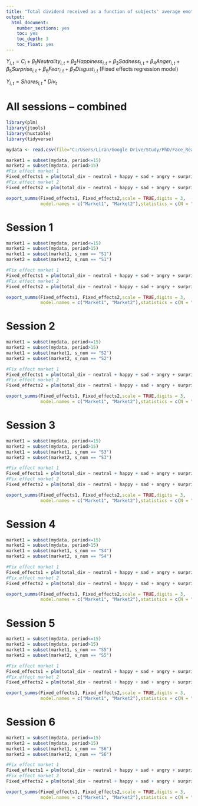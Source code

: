 ```yaml
---
title: "Total dividend received as a function of subjects' average emotions (Traders only)"
output:
  html_document:
    number_sections: yes
    toc: yes
    toc_depth: 3
    toc_float: yes
---
```

$Y_{i,t} = C_{i} + \beta_1Neutrality_{i,t} + \beta_2Happiness_{i,t} + \beta_3Sadness_{i,t} + \beta_4Anger_{i,t} + \beta_5Surprise_{i,t} + \beta_6Fear_{i,t} + \beta_7Disgust_{i,t}$
(Fixed effects regression model)

$Y_{i,t} = Shares_{i,t} * Div_t$ 

# All sessions – combined

```r
library(plm)
library(jtools)
library(huxtable)
library(tidyverse)

mydata <- read.csv(file="C:/Users/Liran/Google Drive/Study/PhD/Face_Reader/The_Experiment/Div_and_shares/Div_and_shares.csv", header=TRUE, sep=",")

market1 = subset(mydata, period<=15)
market2 = subset(mydata, period>15)
#Fix effect market 1
Fixed_effects1 = plm(total_div ~ neutral + happy + sad + angry + surprised + scared + disgusted, data=market1, index = c("id","period") , model="within")
#Fix effect market 2
Fixed_effects2 = plm(total_div ~ neutral + happy + sad + angry + surprised + scared + disgusted, data=market2, index = c("id","period") , model="within")

export_summs(Fixed_effects1, Fixed_effects2,scale = TRUE,digits = 3,
             model.names = c("Market1", "Market2"),statistics = c(N = "nobs",Adj_R2 = "adj.r.squared", R2 = "r.squared") , coefs =  c("Neutrality" = "neutral" , "Happiness" = "happy", "Sadness" = "sad", "Anger" = "angry","Surprise" = "surprised", "Fear" = "scared", "Disgust" = "disgusted" ),error_format = "({p.value})", stars = c(`***` = 0.01, `**` = 0.05, `*` = 0.1))

```


# Session 1 

```r
market1 = subset(mydata, period<=15)
market2 = subset(mydata, period>15)
market1 = subset(market1, s_num == "S1")
market2 = subset(market2, s_num == "S1")

#Fix effect market 1
Fixed_effects1 = plm(total_div ~ neutral + happy + sad + angry + surprised + scared + disgusted, data=market1, index = c("id","period") , model="within")
#Fix effect market 2
Fixed_effects2 = plm(total_div ~ neutral + happy + sad + angry + surprised + scared + disgusted, data=market2, index = c("id","period") , model="within")

export_summs(Fixed_effects1, Fixed_effects2,scale = TRUE,digits = 3,
             model.names = c("Market1", "Market2"),statistics = c(N = "nobs",Adj_R2 = "adj.r.squared", R2 = "r.squared") , coefs =  c("Neutrality" = "neutral" , "Happiness" = "happy", "Sadness" = "sad", "Anger" = "angry","Surprise" = "surprised", "Fear" = "scared", "Disgust" = "disgusted" ),error_format = "({p.value})", stars = c(`***` = 0.01, `**` = 0.05, `*` = 0.1))
```

# Session 2 

```r
market1 = subset(mydata, period<=15)
market2 = subset(mydata, period>15)
market1 = subset(market1, s_num == "S2")
market2 = subset(market2, s_num == "S2")

#Fix effect market 1
Fixed_effects1 = plm(total_div ~ neutral + happy + sad + angry + surprised + scared + disgusted, data=market1, index = c("id","period") , model="within")
#Fix effect market 2
Fixed_effects2 = plm(total_div ~ neutral + happy + sad + angry + surprised + scared + disgusted, data=market2, index = c("id","period") , model="within")

export_summs(Fixed_effects1, Fixed_effects2,scale = TRUE,digits = 3,
             model.names = c("Market1", "Market2"),statistics = c(N = "nobs",Adj_R2 = "adj.r.squared", R2 = "r.squared") , coefs =  c("Neutrality" = "neutral" , "Happiness" = "happy", "Sadness" = "sad", "Anger" = "angry","Surprise" = "surprised", "Fear" = "scared", "Disgust" = "disgusted" ),error_format = "({p.value})", stars = c(`***` = 0.01, `**` = 0.05, `*` = 0.1))
```

# Session 3 

```r
market1 = subset(mydata, period<=15)
market2 = subset(mydata, period>15)
market1 = subset(market1, s_num == "S3")
market2 = subset(market2, s_num == "S3")

#Fix effect market 1
Fixed_effects1 = plm(total_div ~ neutral + happy + sad + angry + surprised + scared + disgusted, data=market1, index = c("id","period") , model="within")
#Fix effect market 2
Fixed_effects2 = plm(total_div ~ neutral + happy + sad + angry + surprised + scared + disgusted, data=market2, index = c("id","period") , model="within")

export_summs(Fixed_effects1, Fixed_effects2,scale = TRUE,digits = 3,
             model.names = c("Market1", "Market2"),statistics = c(N = "nobs",Adj_R2 = "adj.r.squared", R2 = "r.squared") , coefs =  c("Neutrality" = "neutral" , "Happiness" = "happy", "Sadness" = "sad", "Anger" = "angry","Surprise" = "surprised", "Fear" = "scared", "Disgust" = "disgusted" ),error_format = "({p.value})", stars = c(`***` = 0.01, `**` = 0.05, `*` = 0.1))
```

# Session 4 

```r
market1 = subset(mydata, period<=15)
market2 = subset(mydata, period>15)
market1 = subset(market1, s_num == "S4")
market2 = subset(market2, s_num == "S4")

#Fix effect market 1
Fixed_effects1 = plm(total_div ~ neutral + happy + sad + angry + surprised + scared + disgusted, data=market1, index = c("id","period") , model="within")
#Fix effect market 2
Fixed_effects2 = plm(total_div ~ neutral + happy + sad + angry + surprised + scared + disgusted, data=market2, index = c("id","period") , model="within")

export_summs(Fixed_effects1, Fixed_effects2,scale = TRUE,digits = 3,
             model.names = c("Market1", "Market2"),statistics = c(N = "nobs",Adj_R2 = "adj.r.squared", R2 = "r.squared") , coefs =  c("Neutrality" = "neutral" , "Happiness" = "happy", "Sadness" = "sad", "Anger" = "angry","Surprise" = "surprised", "Fear" = "scared", "Disgust" = "disgusted" ),error_format = "({p.value})", stars = c(`***` = 0.01, `**` = 0.05, `*` = 0.1))
```

# Session 5

```r
market1 = subset(mydata, period<=15)
market2 = subset(mydata, period>15)
market1 = subset(market1, s_num == "S5")
market2 = subset(market2, s_num == "S5")

#Fix effect market 1
Fixed_effects1 = plm(total_div ~ neutral + happy + sad + angry + surprised + scared + disgusted, data=market1, index = c("id","period") , model="within")
#Fix effect market 2
Fixed_effects2 = plm(total_div ~ neutral + happy + sad + angry + surprised + scared + disgusted, data=market2, index = c("id","period") , model="within")

export_summs(Fixed_effects1, Fixed_effects2,scale = TRUE,digits = 3,
             model.names = c("Market1", "Market2"),statistics = c(N = "nobs",Adj_R2 = "adj.r.squared", R2 = "r.squared") , coefs =  c("Neutrality" = "neutral" , "Happiness" = "happy", "Sadness" = "sad", "Anger" = "angry","Surprise" = "surprised", "Fear" = "scared", "Disgust" = "disgusted" ),error_format = "({p.value})", stars = c(`***` = 0.01, `**` = 0.05, `*` = 0.1))
```

# Session 6

```r
market1 = subset(mydata, period<=15)
market2 = subset(mydata, period>15)
market1 = subset(market1, s_num == "S6")
market2 = subset(market2, s_num == "S6")

#Fix effect market 1
Fixed_effects1 = plm(total_div ~ neutral + happy + sad + angry + surprised + scared + disgusted, data=market1, index = c("id","period") , model="within")
#Fix effect market 2
Fixed_effects2 = plm(total_div ~ neutral + happy + sad + angry + surprised + scared + disgusted, data=market2, index = c("id","period") , model="within")

export_summs(Fixed_effects1, Fixed_effects2,scale = TRUE,digits = 3,
             model.names = c("Market1", "Market2"),statistics = c(N = "nobs",Adj_R2 = "adj.r.squared", R2 = "r.squared") , coefs =  c("Neutrality" = "neutral" , "Happiness" = "happy", "Sadness" = "sad", "Anger" = "angry","Surprise" = "surprised", "Fear" = "scared", "Disgust" = "disgusted" ),error_format = "({p.value})", stars = c(`***` = 0.01, `**` = 0.05, `*` = 0.1))
```